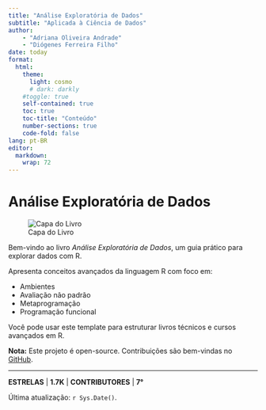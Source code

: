 ```yaml
---
title: "Análise Exploratória de Dados"
subtitle: "Aplicada à Ciência de Dados"
author:
    - "Adriana Oliveira Andrade"
    - "Diógenes Ferreira Filho"
date: today
format:
  html:
    theme:
      light: cosmo
      # dark: darkly
    #toggle: true
    self-contained: true
    toc: true
    toc-title: "Conteúdo"
    number-sections: true
    code-fold: false
lang: pt-BR
editor: 
  markdown: 
    wrap: 72
---
```


# Análise Exploratória de Dados

![Capa do Livro](figuras\figura.png){.cover-image}

Bem-vindo ao livro *Análise Exploratória de Dados*, um guia prático para explorar dados com R.

Apresenta conceitos avançados da linguagem R com foco em:

- Ambientes
- Avaliação não padrão
- Metaprogramação
- Programação funcional

Você pode usar este template para estruturar livros técnicos e cursos avançados em R.

**Nota:** Este projeto é open-source. Contribuições são bem-vindas no [GitHub](https://github.com/seu-repositorio).

---

**ESTRELAS** | **1.7K** | **CONTRIBUTORES** | **7°**

Última atualização: `r Sys.Date()`.





